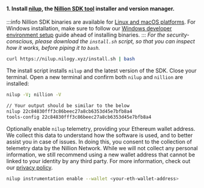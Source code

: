 #### 1. Install [nilup](/nilup), the [Nillion SDK tool](/nillion-sdk-and-tools#nillion-sdk-tools) installer and version manager.

:::info
Nillion SDK binaries are available for [Linux and macOS platforms](/limitations#platforms). For Windows installation, make sure to follow our [Windows developer environment setup](/installation#windows-guide) guide ahead of installing binaries.
:::
_For the security-conscious, please download the `install.sh` script, so that you can inspect how
it works, before piping it to `bash`._

```bash
curl https://nilup.nilogy.xyz/install.sh | bash
```

The install script installs `nilup` and the latest version of the SDK. Close your terminal. Open a
new terminal and confirm both `nilup` and `nillion` are installed:

```bash
nilup -V; nillion -V

// Your output should be similar to the below
nilup 22c84830fff3c86beec27a8cb6353d45e7bfb8a4
tools-config 22c84830fff3c86beec27a8cb6353d45e7bfb8a4
```

Optionally enable `nilup` telemetry, providing your Ethereum wallet address. We collect this data to understand how the software is used, and to better assist you in case of issues. In doing this, you consent to the collection of telemetry data by the Nillion Network. While we will not collect any personal information, we still recommend using a new wallet address that cannot be linked to your identity by any third party.
For more information, check out our [privacy policy](https://nillion.com/privacy/).

```bash
nilup instrumentation enable --wallet <your-eth-wallet-address>
```
